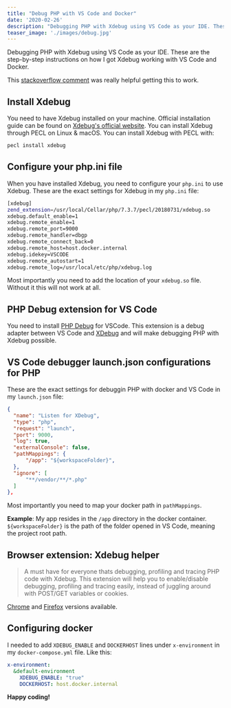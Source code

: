 ```yaml
---
title: "Debug PHP with VS Code and Docker"
date: '2020-02-26'
description: "Debugging PHP with Xdebug using VS Code as your IDE. These are the step-by-step instructions on how I got Xdebug working with VS Code and Docker."
teaser_image: './images/debug.jpg'
---
```


Debugging PHP with Xdebug using VS Code as your IDE. These are the step-by-step instructions on how I got Xdebug working with VS Code and Docker.

This [stackoverflow comment](https://stackoverflow.com/a/52805763/5562316) was really helpful getting this to work.

## Install Xdebug

You need to have Xdebug installed on your machine. Official installation guide can be found on [Xdebug's official website](https://xdebug.org/docs/install).
You can install Xdebug through PECL on Linux & macOS. You can install Xdebug with PECL with:

```bash
pecl install xdebug
```
## Configure your php.ini file

When you have installed Xdebug, you need to configure your `php.ini` to use Xdebug.
These are the exact settings for Xdebug in my `php.ini` file:

```bash
[xdebug]
zend_extension=/usr/local/Cellar/php/7.3.7/pecl/20180731/xdebug.so
xdebug.default_enable=1
xdebug.remote_enable=1
xdebug.remote_port=9000
xdebug.remote_handler=dbgp
xdebug.remote_connect_back=0
xdebug.remote_host=host.docker.internal
xdebug.idekey=VSCODE
xdebug.remote_autostart=1
xdebug.remote_log=/usr/local/etc/php/xdebug.log
```

Most importantly you need to add the location of your `xdebug.so` file. Without it this will not work at all.

## PHP Debug extension for VS Code

You need to install [PHP Debug](https://marketplace.visualstudio.com/items?itemName=felixfbecker.php-debug) for VSCode. This extension is a debug adapter between VS Code and [XDebug](https://xdebug.org/) and will make debugging PHP with Xdebug possible.

## VS Code debugger launch.json configurations for PHP

These are the exact settings for debuggin PHP with docker and VS Code in my `launch.json` file:

```json
{
  "name": "Listen for XDebug",
  "type": "php",
  "request": "launch",
  "port": 9000,
  "log": true,
  "externalConsole": false,
  "pathMappings": {
      "/app": "${workspaceFolder}",
  },
  "ignore": [
      "**/vendor/**/*.php"
  ]
},
```

Most importantly you need to map your docker path in `pathMappings`.

**Example**: My app resides in the `/app` directory in the docker container. `${workspaceFolder}` is the path of the folder opened in VS Code, meaning the project root path.

## Browser extension: Xdebug helper

> A must have for everyone thats debugging, profiling and tracing PHP code with Xdebug. This extension will help you to enable/disable debugging, profiling and tracing easily, instead of juggling around with POST/GET variables or cookies.

[Chrome](https://chrome.google.com/webstore/detail/xdebug-helper/eadndfjplgieldjbigjakmdgkmoaaaoc) and [Firefox](https://addons.mozilla.org/fi/firefox/addon/xdebug-helper-for-firefox/) versions available.

## Configuring docker

I needed to add `XDEBUG_ENABLE` and `DOCKERHOST` lines under `x-environment` in my `docker-compose.yml` file. Like this:

```yaml
x-environment:
  &default-environment
    XDEBUG_ENABLE: "true"
    DOCKERHOST: host.docker.internal
```

**Happy coding!**